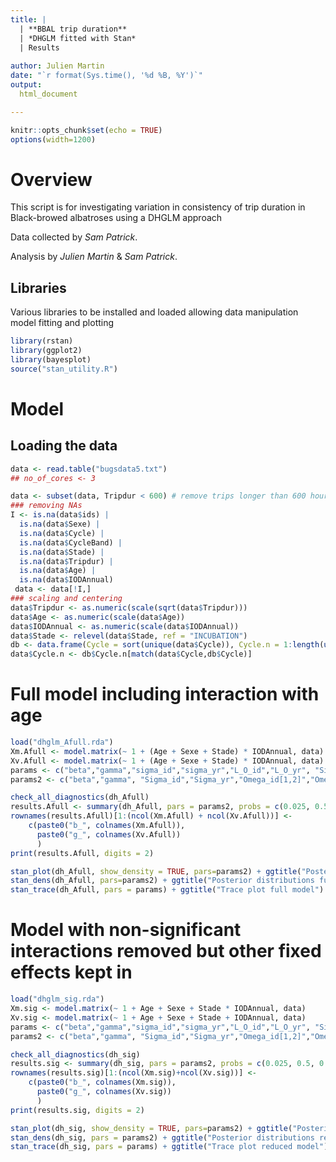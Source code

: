 ```yaml
---
title: |
  | **BBAL trip duration**
  | *DHGLM fitted with Stan*
  | Results
  
author: Julien Martin
date: "`r format(Sys.time(), '%d %B, %Y')`"
output:
  html_document

---
```



```r
knitr::opts_chunk$set(echo = TRUE)
options(width=1200)
```

# Overview
This script is for investigating variation in consistency of trip duration in Black-browed albatroses using a DHGLM approach 

Data collected by _Sam Patrick_.

Analysis by _Julien Martin_ & _Sam Patrick_.

## Libraries

Various libraries to be installed and loaded allowing data manipulation model fitting and plotting

```r
library(rstan)
library(ggplot2)
library(bayesplot)
source("stan_utility.R")
```

#  Model
## Loading the data

```r
data <- read.table("bugsdata5.txt")
## no_of_cores <- 3

data <- subset(data, Tripdur < 600) # remove trips longer than 600 hours
### removing NAs
I <- is.na(data$ids) |
  is.na(data$Sexe) |
  is.na(data$Cycle) |
  is.na(data$CycleBand) |
  is.na(data$Stade) |
  is.na(data$Tripdur) |
  is.na(data$Age) |
  is.na(data$IODAnnual) 
 data <- data[!I,]
### scaling and centering
data$Tripdur <- as.numeric(scale(sqrt(data$Tripdur)))
data$Age <- as.numeric(scale(data$Age))
data$IODAnnual <- as.numeric(scale(data$IODAnnual))
data$Stade <- relevel(data$Stade, ref = "INCUBATION")
db <- data.frame(Cycle = sort(unique(data$Cycle)), Cycle.n = 1:length(unique(data$Cycle)))
data$Cycle.n <- db$Cycle.n[match(data$Cycle,db$Cycle)]

```

# Full model including interaction with age

```r

load("dhglm_Afull.rda")
Xm.Afull <- model.matrix(~ 1 + (Age + Sexe + Stade) * IODAnnual, data)
Xv.Afull <- model.matrix(~ 1 + (Age + Sexe + Stade) * IODAnnual, data)
params <- c("beta","gamma","sigma_id","sigma_yr","L_O_id","L_O_yr", "Sigma_id","Sigma_yr","Omega_id[1,2]","Omega_yr[1,2]")
params2 <- c("beta","gamma", "Sigma_id","Sigma_yr","Omega_id[1,2]","Omega_yr[1,2]")

check_all_diagnostics(dh_Afull)
results.Afull <- summary(dh_Afull, pars = params2, probs = c(0.025, 0.5, 0.975))$summary
rownames(results.Afull)[1:(ncol(Xm.Afull) + ncol(Xv.Afull))] <-
    c(paste0("b_", colnames(Xm.Afull)),
      paste0("g_", colnames(Xv.Afull))
      )
print(results.Afull, digits = 2)

stan_plot(dh_Afull, show_density = TRUE, pars=params2) + ggtitle("Posterior distributions full model")
stan_dens(dh_Afull, pars=params2) + ggtitle("Posterior distributions full model")
stan_trace(dh_Afull, pars = params) + ggtitle("Trace plot full model")

```

#  Model with non-significant interactions removed but other fixed effects kept in


```r

load("dhglm_sig.rda")
Xm.sig <- model.matrix(~ 1 + Age + Sexe + Stade * IODAnnual, data)
Xv.sig <- model.matrix(~ 1 + Age + Sexe + Stade + IODAnnual, data)
params <- c("beta","gamma","sigma_id","sigma_yr","L_O_id","L_O_yr", "Sigma_id","Sigma_yr","Omega_id[1,2]","Omega_yr[1,2]")
params2 <- c("beta","gamma", "Sigma_id","Sigma_yr","Omega_id[1,2]","Omega_yr[1,2]")

check_all_diagnostics(dh_sig)
results.sig <- summary(dh_sig, pars = params2, probs = c(0.025, 0.5, 0.975))$summary
rownames(results.sig)[1:(ncol(Xm.sig)+ncol(Xv.sig))] <-
    c(paste0("b_", colnames(Xm.sig)),
      paste0("g_", colnames(Xv.sig))
      )
print(results.sig, digits = 2)

stan_plot(dh_sig, show_density = TRUE, pars=params2) + ggtitle("Posterior distributions reduced model")
stan_dens(dh_sig, pars = params2) + ggtitle("Posterior distributions reduced model")
stan_trace(dh_sig, pars = params) + ggtitle("Trace plot reduced model")

```

